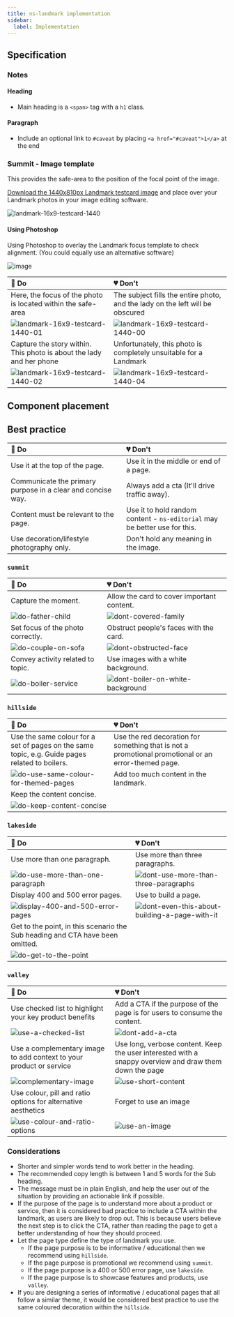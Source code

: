 ```yaml
---
title: ns-landmark implementation
sidebar:
  label: Implementation
---
```


## Specification

<Specification name={componentName} />

### Notes

#### Heading

* Main heading is a `<span>` tag with a `h1` class.

#### Paragraph

* Include an optional link to `#caveat` by placing `<a href="#caveat">1</a>` at the end

### Summit - Image template

This provides the safe-area to the position of the focal point of the image.

[Download the 1440x810px Landmark testcard image](./images/summit-testcard.png) and place over your Landmark photos in your image editing software.

![landmark-16x9-testcard-1440](./images/summit-testcard.png)

#### Using Photoshop

Using Photoshop to overlay the Landmark focus template to check alignment. (You could equally use an alternative software)

![image](./images/photoshop-template.webp)

| 💚 Do | 💔 Don't |
| :--- | :--- |
| Here, the focus of the photo is located within the safe-area | The subject fills the entire photo, and the lady on the left will be obscured |
| ![landmark-16x9-testcard-1440-01](./images/best-practice-do1-photo.webp) | ![landmark-16x9-testcard-1440-00](./images/best-practice-dont1-photo.webp) |
| Capture the story within. This photo is about the lady and her phone | Unfortunately, this photo is completely unsuitable for a Landmark |
| ![landmark-16x9-testcard-1440-02](./images/best-practice-do2-photo.webp) | ![landmark-16x9-testcard-1440-04](./images/best-practice-dont2-photo.webp) |

## Component placement

<Placement name={componentName} />

## Best practice

| 💚 Do | 💔 Don't |
| :--- | :--- |
| Use it at the top of the page. | Use it in the middle or end of a page. |
| Communicate the primary purpose in a clear and concise way. | Always add a cta (It'll drive traffic away). |
| Content must be relevant to the page. | Use it to hold random content - `ns-editorial` may be better use for this. |
| Use decoration/lifestyle photography only. | Don't hold any meaning in the image. |

### `summit`

| 💚 Do | 💔 Don't |
| :--- | :--- |
| Capture the moment. | Allow the card to cover important content. |
| ![do-father-child](./images/best-practice-do1-summit.webp) | ![dont-covered-family](./images/best-practice-dont1-summit.webp) |
| Set focus of the photo correctly. | Obstruct people's faces with the card. |
| ![do-couple-on-sofa](./images/best-practice-do2-summit.webp) | ![dont-obstructed-face](./images/best-practice-dont2-summit.webp) |
| Convey activity related to topic. | Use images with a white background. |
| ![do-boiler-service](./images/best-practice-do3-summit.webp) | ![dont-boiler-on-white-background](./images/best-practice-dont3-summit.webp) |

### `hillside`

| 💚 Do | 💔 Don't |
| :--- | :--- |
| Use the same colour for a set of pages on the same topic, e.g. Guide pages related to boilers. | Use the red decoration for something that is not a promotional promotional or an error-themed page. |
| ![do-use-same-colour-for-themed-pages](./images/best-practice-do1-hillside.webp) | Add too much content in the landmark. |
| Keep the content concise. |  |
| ![do-keep-content-concise](./images/best-practice-do2-hillside.webp) |  |

### `lakeside`

| 💚 Do | 💔 Don't |
| :--- | :--- |
| Use more than one paragraph. | Use more than three paragraphs. |
| ![do-use-more-than-one-paragraph](./images/best-practice-do1-lakeside.webp) | ![dont-use-more-than-three-paragraphs](./images/best-practice-dont1-lakeside.webp) |
| Display 400 and 500 error pages. | Use to build a page. |
| ![display-400-and-500-error-pages](./images/best-practice-do2-lakeside.webp) | ![dont-even-this-about-building-a-page-with-it](./images/best-practice-dont2-lakeside.webp) |
| Get to the point, in this scenario the Sub heading and CTA have been omitted. |  |
| ![do-get-to-the-point](./images/best-practice-do3-lakeside.webp) |  |

### `valley`

| 💚 Do | 💔 Don't |
| :--- | :--- |
| Use checked list to highlight your key product benefits | Add a CTA if the purpose of the page is for users to consume the content. |
| ![use-a-checked-list](./images/best-practice-do1-valley.webp) | ![dont-add-a-cta](./images/best-practice-dont1-valley.webp) |
| Use a complementary image to add context to your product or service | Use long, verbose content. Keep the user interested with a snappy overview and draw them down the page |
| ![complementary-image](./images/best-practice-do2-valley.webp) | ![use-short-content](./images/best-practice-dont2-valley.webp) |
| Use colour, pill and ratio options for alternative aesthetics | Forget to use an image |
| ![use-colour-and-ratio-options](./images/best-practice-do3-valley.webp) | ![use-an-image](./images/best-practice-dont3-valley.webp) |

### Considerations

* Shorter and simpler words tend to work better in the heading.
* The recommended copy length is between 1 and 5 words for the Sub heading.
* The message must be in plain English, and help the user out of the situation by providing an actionable link if possible.
* If the purpose of the page is to understand more about a product or service, then it is considered bad practice to include a CTA within the landmark, as users are likely to drop out. This is because users believe the next step is to click the CTA, rather than reading the page to get a better understanding of how they should proceed.
* Let the page type define the type of landmark you use.
  * If the page purpose is to be informative / educational then we recommend using `hillside`.
  * If the page purpose is promotional we recommend using `summit`.
  * If the page purpose is a 400 or 500 error page, use `lakeside`.
  * If the page purpose is to showcase features and products, use `valley`.
* If you are designing a series of informative / educational pages that all follow a similar theme, it would be considered best practice to use the same coloured decoration within the `hillside`.
